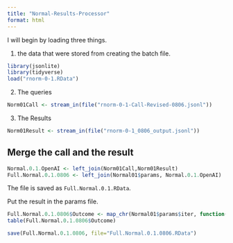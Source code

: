 ```yaml
---
title: "Normal-Results-Processor"
format: html
---
```


I will begin by loading three things.  

1. the data that were stored from creating the batch file.

```r
library(jsonlite)
library(tidyverse)
load("rnorm-0-1.RData")
```

2. The queries

```r
Norm01Call <- stream_in(file("rnorm-0-1-Call-Revised-0806.jsonl"))
```

3. The Results

```r
Norm01Result <- stream_in(file("rnorm-0-1_0806_output.jsonl"))
```

## Merge the call and the result

```r
Normal.0.1.OpenAI <- left_join(Norm01Call,Norm01Result)
Full.Normal.0.1.0806 <- left_join(Normal01$params, Normal.0.1.OpenAI)
```

The file is saved as `Full.Normal.0.1.RData`.

Put the result in the params file.

```r
Full.Normal.0.1.0806$Outcome <- map_chr(Normal01$params$iter, function(x) { unlist(Norm01Result$response$body$choices[[x]][[2]][2]) })
table(Full.Normal.0.1.0806$Outcome)
```

```r
save(Full.Normal.0.1.0806, file="Full.Normal.0.1.0806.RData")
```

